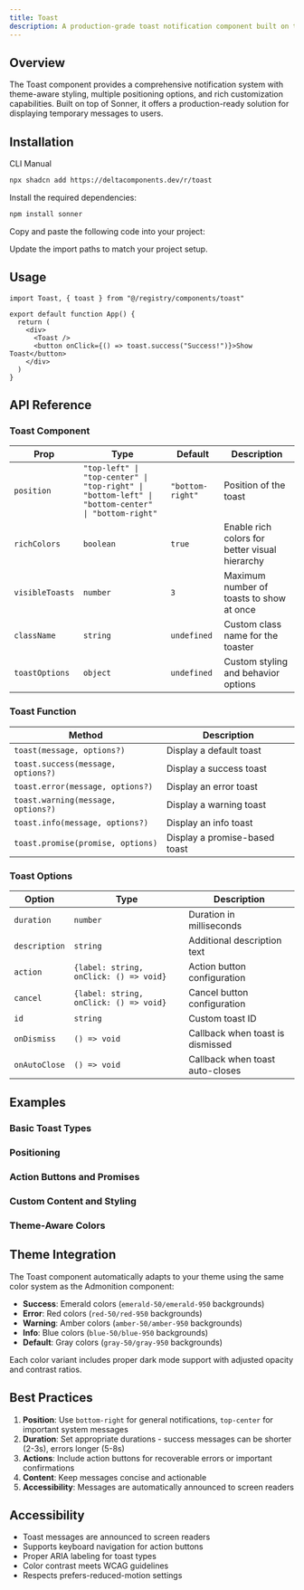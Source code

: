 ```yaml
---
title: Toast
description: A production-grade toast notification component built on top of Sonner with theme-aware styling and comprehensive positioning options.
---
```


<ComponentPreview name="toast-demo" />

## Overview

The Toast component provides a comprehensive notification system with theme-aware styling, multiple positioning options, and rich customization capabilities. Built on top of Sonner, it offers a production-ready solution for displaying temporary messages to users.

## Installation

<Tabs defaultValue="cli">

<TabsList>
  <TabsTrigger value="cli">CLI</TabsTrigger>
  <TabsTrigger value="manual">Manual</TabsTrigger>
</TabsList>

<TabsContent value="cli">

```bash
npx shadcn add https://deltacomponents.dev/r/toast
```

</TabsContent>

<TabsContent value="manual">

<Steps>

<Step>Install the required dependencies:</Step>

```bash
npm install sonner
```

<Step>Copy and paste the following code into your project:</Step>

<ComponentSource name="toast" />

<Step>Update the import paths to match your project setup.</Step>

</Steps>

</TabsContent>

</Tabs>

## Usage

```tsx
import Toast, { toast } from "@/registry/components/toast"

export default function App() {
  return (
    <div>
      <Toast />
      <button onClick={() => toast.success("Success!")}>Show Toast</button>
    </div>
  )
}
```

## API Reference

### Toast Component

| Prop            | Type                                                                                              | Default          | Description                                    |
| --------------- | ------------------------------------------------------------------------------------------------- | ---------------- | ---------------------------------------------- |
| `position`      | `"top-left" \| "top-center" \| "top-right" \| "bottom-left" \| "bottom-center" \| "bottom-right"` | `"bottom-right"` | Position of the toast                          |
| `richColors`    | `boolean`                                                                                         | `true`           | Enable rich colors for better visual hierarchy |
| `visibleToasts` | `number`                                                                                          | `3`              | Maximum number of toasts to show at once       |
| `className`     | `string`                                                                                          | `undefined`      | Custom class name for the toaster              |
| `toastOptions`  | `object`                                                                                          | `undefined`      | Custom styling and behavior options            |

### Toast Function

| Method                             | Description                   |
| ---------------------------------- | ----------------------------- |
| `toast(message, options?)`         | Display a default toast       |
| `toast.success(message, options?)` | Display a success toast       |
| `toast.error(message, options?)`   | Display an error toast        |
| `toast.warning(message, options?)` | Display a warning toast       |
| `toast.info(message, options?)`    | Display an info toast         |
| `toast.promise(promise, options)`  | Display a promise-based toast |

### Toast Options

| Option        | Type                                   | Description                      |
| ------------- | -------------------------------------- | -------------------------------- |
| `duration`    | `number`                               | Duration in milliseconds         |
| `description` | `string`                               | Additional description text      |
| `action`      | `{label: string, onClick: () => void}` | Action button configuration      |
| `cancel`      | `{label: string, onClick: () => void}` | Cancel button configuration      |
| `id`          | `string`                               | Custom toast ID                  |
| `onDismiss`   | `() => void`                           | Callback when toast is dismissed |
| `onAutoClose` | `() => void`                           | Callback when toast auto-closes  |

## Examples

### Basic Toast Types

<ComponentPreview name="toast-demo" />

### Positioning

<ComponentPreview name="toast-positions-demo" />

### Action Buttons and Promises

<ComponentPreview name="toast-actions-demo" />

### Custom Content and Styling

<ComponentPreview name="toast-custom-demo" />

### Theme-Aware Colors

<ComponentPreview name="toast-colors-demo" />

## Theme Integration

The Toast component automatically adapts to your theme using the same color system as the Admonition component:

- **Success**: Emerald colors (`emerald-50/emerald-950` backgrounds)
- **Error**: Red colors (`red-50/red-950` backgrounds)
- **Warning**: Amber colors (`amber-50/amber-950` backgrounds)
- **Info**: Blue colors (`blue-50/blue-950` backgrounds)
- **Default**: Gray colors (`gray-50/gray-950` backgrounds)

Each color variant includes proper dark mode support with adjusted opacity and contrast ratios.

## Best Practices

1. **Position**: Use `bottom-right` for general notifications, `top-center` for important system messages
2. **Duration**: Set appropriate durations - success messages can be shorter (2-3s), errors longer (5-8s)
3. **Actions**: Include action buttons for recoverable errors or important confirmations
4. **Content**: Keep messages concise and actionable
5. **Accessibility**: Messages are automatically announced to screen readers

## Accessibility

- Toast messages are announced to screen readers
- Supports keyboard navigation for action buttons
- Proper ARIA labeling for toast types
- Color contrast meets WCAG guidelines
- Respects prefers-reduced-motion settings
